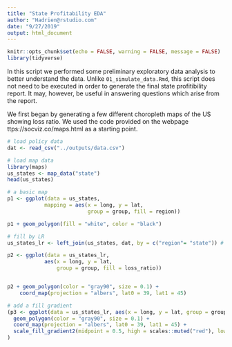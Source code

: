 ```yaml
---
title: "State Profitability EDA"
author: "Hadrien@rstudio.com"
date: "9/27/2019"
output: html_document
---
```


```r
knitr::opts_chunk$set(echo = FALSE, warning = FALSE, message = FALSE)
library(tidyverse)
```

In this script we performed some preliminary exploratory data analysis to better understand the data. Unlike `01_simulate_data.Rmd`, this script does not need to be executed in order to generate the final state profitibility report. It may, however, be useful in answering questions which arise from the report.

We first began by generating a few different choropleth maps of the US showing loss ratio. We used the code provided on the webpage ttps://socviz.co/maps.html as a starting point.

```r
# load policy data
dat <- read_csv("../outputs/data.csv")

# load map data
library(maps)
us_states <- map_data("state")
head(us_states)


```

```r

# a basic map
p1 <- ggplot(data = us_states,
            mapping = aes(x = long, y = lat,
                          group = group, fill = region))

p1 + geom_polygon(fill = "white", color = "black")

# fill by LR
us_states_lr <- left_join(us_states, dat, by = c("region"= "state")) # join data sets

p2 <- ggplot(data = us_states_lr,
            aes(x = long, y = lat,
                group = group, fill = loss_ratio))


p2 + geom_polygon(color = "gray90", size = 0.1) +
    coord_map(projection = "albers", lat0 = 39, lat1 = 45) 

# add a fill gradient
(p3 <- ggplot(data = us_states_lr, aes(x = long, y = lat, group = group, fill = loss_ratio)) +
  geom_polygon(color = "gray90", size = 0.1) +
  coord_map(projection = "albers", lat0 = 39, lat1 = 45) +
  scale_fill_gradient2(midpoint = 0.5, high = scales::muted("red"), low = scales::muted("blue") )
)




```

